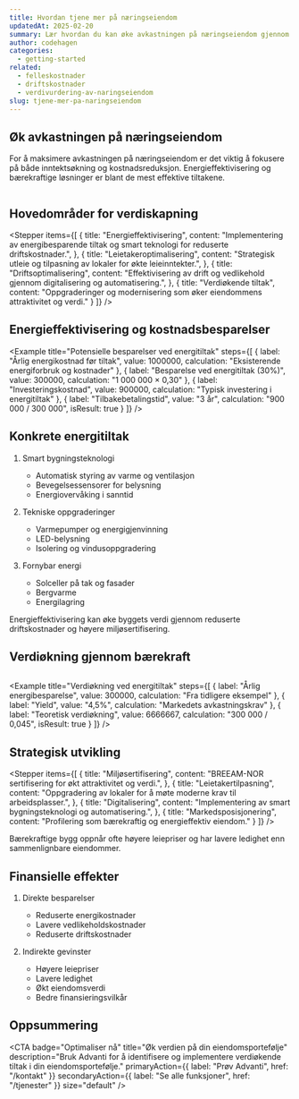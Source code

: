 ```yaml
---
title: Hvordan tjene mer på næringseiendom
updatedAt: 2025-02-20
summary: Lær hvordan du kan øke avkastningen på næringseiendom gjennom energieffektivisering, optimalisering av drift og strategisk utvikling.
author: codehagen
categories:
  - getting-started
related:
  - felleskostnader
  - driftskostnader
  - verdivurdering-av-naringseiendom
slug: tjene-mer-pa-naringseiendom
---
```


## Øk avkastningen på næringseiendom

For å maksimere avkastningen på næringseiendom er det viktig å fokusere på både inntektsøkning og kostnadsreduksjon. Energieffektivisering og bærekraftige løsninger er blant de mest effektive tiltakene.

<Math 
  formula="\text{Netto avkastning} = \frac{\text{Leieinntekter} - \text{Driftskostnader}}{\text{Investert kapital}} \times 100"
  description="Grunnleggende formel for beregning av avkastning"
/>

## Hovedområder for verdiskapning

<Stepper
  items={[
    {
      title: "Energieffektivisering",
      content: "Implementering av energibesparende tiltak og smart teknologi for reduserte driftskostnader.",
    },
    {
      title: "Leietakeroptimalisering",
      content: "Strategisk utleie og tilpasning av lokaler for økte leieinntekter.",
    },
    {
      title: "Driftsoptimalisering",
      content: "Effektivisering av drift og vedlikehold gjennom digitalisering og automatisering.",
    },
    {
      title: "Verdiøkende tiltak",
      content: "Oppgraderinger og modernisering som øker eiendommens attraktivitet og verdi."
    }
  ]}
/>

## Energieffektivisering og kostnadsbesparelser

<Example
  title="Potensielle besparelser ved energitiltak"
  steps={[
    {
      label: "Årlig energikostnad før tiltak",
      value: 1000000,
      calculation: "Eksisterende energiforbruk og kostnader"
    },
    {
      label: "Besparelse ved energitiltak (30%)",
      value: 300000,
      calculation: "1 000 000 × 0,30"
    },
    {
      label: "Investeringskostnad",
      value: 900000,
      calculation: "Typisk investering i energitiltak"
    },
    {
      label: "Tilbakebetalingstid",
      value: "3 år",
      calculation: "900 000 / 300 000",
      isResult: true
    }
  ]}
/>

## Konkrete energitiltak

1. Smart bygningsteknologi
   - Automatisk styring av varme og ventilasjon
   - Bevegelsessensorer for belysning
   - Energiovervåking i sanntid

2. Tekniske oppgraderinger
   - Varmepumper og energigjenvinning
   - LED-belysning
   - Isolering og vindusoppgradering

3. Fornybar energi
   - Solceller på tak og fasader
   - Bergvarme
   - Energilagring

<Note variant="info">
  Energieffektivisering kan øke byggets verdi gjennom reduserte driftskostnader og høyere miljøsertifisering.
</Note>

## Verdiøkning gjennom bærekraft

<Math 
  formula="\text{Verdiøkning} = \frac{\text{Årlig besparelse}}{\text{Yield}} \times 100"
  description="Formel for beregning av verdiøkning basert på kostnadsreduksjon"
/>

<Example
  title="Verdiøkning ved energitiltak"
  steps={[
    {
      label: "Årlig energibesparelse",
      value: 300000,
      calculation: "Fra tidligere eksempel"
    },
    {
      label: "Yield",
      value: "4,5%",
      calculation: "Markedets avkastningskrav"
    },
    {
      label: "Teoretisk verdiøkning",
      value: 6666667,
      calculation: "300 000 / 0,045",
      isResult: true
    }
  ]}
/>

## Strategisk utvikling

<Stepper
  items={[
    {
      title: "Miljøsertifisering",
      content: "BREEAM-NOR sertifisering for økt attraktivitet og verdi.",
    },
    {
      title: "Leietakertilpasning",
      content: "Oppgradering av lokaler for å møte moderne krav til arbeidsplasser.",
    },
    {
      title: "Digitalisering",
      content: "Implementering av smart bygningsteknologi og automatisering.",
    },
    {
      title: "Markedsposisjonering",
      content: "Profilering som bærekraftig og energieffektiv eiendom."
    }
  ]}
/>

<Note variant="success">
  Bærekraftige bygg oppnår ofte høyere leiepriser og har lavere ledighet enn sammenlignbare eiendommer.
</Note>

## Finansielle effekter

1. Direkte besparelser
   - Reduserte energikostnader
   - Lavere vedlikeholdskostnader
   - Reduserte driftskostnader

2. Indirekte gevinster
   - Høyere leiepriser
   - Lavere ledighet
   - Økt eiendomsverdi
   - Bedre finansieringsvilkår

## Oppsummering

<Summary
  title="Nøkkelpunkter for økt avkastning"
  points={[
    {
      title: "Energieffektivisering",
      description: "Betydelige kostnadsbesparelser og verdiøkning",
      iconName: "barChart"
    },
    {
      title: "Bærekraft",
      description: "Økt attraktivitet og konkurransefortrinn",
      iconName: "scales"
    },
    {
      title: "Digitalisering",
      description: "Effektiv drift og bedre brukeropplevelse",
      iconName: "lineChart"
    },
    {
      title: "Verdiskapning",
      description: "Langsiktig verdiøkning gjennom strategisk utvikling",
      iconName: "lightbulb"
    }
  ]}
/>

<CTA
  badge="Optimaliser nå"
  title="Øk verdien på din eiendomsportefølje"
  description="Bruk Advanti for å identifisere og implementere verdiøkende tiltak i din eiendomsportefølje."
  primaryAction={{
    label: "Prøv Advanti",
    href: "/kontakt"
  }}
  secondaryAction={{
    label: "Se alle funksjoner",
    href: "/tjenester"
  }}
  size="default"
/> 
